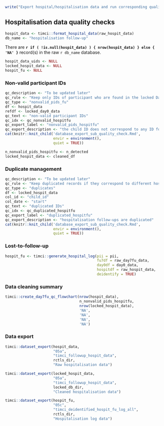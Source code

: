 ```r
write("Export hospital/hospitalisation data and run corresponding quality checks", stderr())
```

\newpage

## Hospitalisation data quality checks\n\n

```r
hospit_data <- timci::format_hospital_data(raw_hospit_data)
db_name <- "hospitalisation follow-up"
```

There are **`r if ( !is.null(hospit_data) ) { nrow(hospit_data) } else { 'NA' }`** record(s) in the raw `r db_name` database.

```r
hospit_data_uids <- NULL
locked_hospit_data <- NULL
hospit_fu <- NULL
```

### Non-valid participant IDs\n\n

```r
qc_description <- "To be updated later"
qc_rule <- "Keep only IDs of participant who are found in the locked Day 0 database."
qc_type <- "nonvalid_pids_fu"
df <- hospit_data
refdf <- locked_day0_data
qc_text <- "non-valid participant IDs"
qc_idx <- qc_nonvalid_hospitfu
qc_export_label <- "nonvalid_pids_hospitfu"
qc_export_description <- "the child ID does not correspond to any ID found the locked Day 0 database"
cat(knitr::knit_child('database_export_sub_quality_check.Rmd',
                      envir = environment(),
                      quiet = TRUE))
```

```r
n_nonvalid_pids_hospitfu <- n_detected
locked_hospit_data <- cleaned_df
```

### Duplicate management\n\n

```r
qc_description <- "To be updated later"
qc_rule <- "Keep duplicated records if they correspond to different hospitalisations."
qc_type <- "duplicates"
df <- locked_hospit_data
col_id <- "child_id"
col_date <- "start"
qc_text <- "duplicated IDs"
qc_idx <- qc_duplicated_hospitfu
qc_export_label <- "duplicated_hospitfu"
qc_export_description <- "hospitalisation follow-ups are duplicated"
cat(knitr::knit_child('database_export_sub_quality_check.Rmd',
                      envir = environment(),
                      quiet = TRUE))
```

### Lost-to-follow-up\n\n

```r
hospit_fu <- timci::generate_hospital_log(pii = pii,
                                          fu7df = raw_day7fu_data,
                                          day0df = day0_data,
                                          hospitdf = raw_hospit_data,
                                          deidentify = TRUE)
```

### Data cleaning summary\n\n

```r
timci::create_day7fu_qc_flowchart(nrow(hospit_data),
                                  n_nonvalid_pids_hospitfu,
                                  nrow(locked_hospit_data),
                                  'NA',
                                  'NA',
                                  'NA',
                                  'NA')
```

### Data export\n\n

```r
timci::dataset_export(hospit_data,
                      "05a",
                      "timci_followup_hospit_data",
                      rctls_dir,
                      "Raw hospitalisation data")
```

```r
timci::dataset_export(locked_hospit_data,
                      "05a",
                      "timci_followup_hospit_data",
                      locked_db_dir,
                      "Cleaned hospitalisation data")
```

```r
timci::dataset_export(hospit_fu,
                      "05c",
                      "timci_deidentified_hospit_fu_log_all",
                      rctls_dir,
                      "Hospitalisation log data")
```

